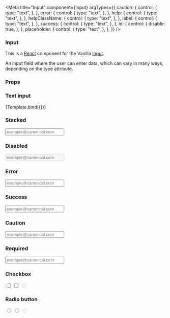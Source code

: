 

<Meta
  title="Input"
  component={Input}
  argTypes={{
    caution: {
      control: {
        type: "text",
      },
    },
    error: {
      control: {
        type: "text",
      },
    },
    help: {
      control: {
        type: "text",
      },
    },
    helpClassName: {
      control: {
        type: "text",
      },
    },
    label: {
      control: {
        type: "text",
      },
    },
    success: {
      control: {
        type: "text",
      },
    },
    id: {
      control: {
        disable: true,
      },
    },
    placeholder: {
      control: {
        type: "text",
      },
    },
  }}
/>


### Input

This is a [React](https://reactjs.org/) component for the Vanilla [Input](https://docs.vanillaframework.io/base/forms/#input).

An input field where the user can enter data, which can vary in many ways, depending on the type attribute.

### Props

<ArgsTable of={Input} />

### Text input

<Canvas>
  <Story
    name="Text input"
    args={{
      type: "text",
      id: "exampleTextInput2",
      placeholder: "example@canonical.com",
      label: "Email address",
      help: "Additional description for the field",
      helpClassName: "u-no-margin--bottom",
    }}
  >
    {Template.bind({})}
  </Story>
</Canvas>

### Stacked

<Canvas>
  <Story name="Stacked">
    <Input
      type="text"
      id="exampleTextInput3"
      placeholder="example@canonical.com"
      stacked
      label="Email address"
    />
  </Story>
</Canvas>

### Disabled

<Canvas>
  <Story name="Disabled">
    <Input
      type="text"
      id="exampleTextInput4"
      placeholder="example@canonical.com"
      disabled
      label="Email address"
    />
  </Story>
</Canvas>

### Error

<Canvas>
  <Story name="Error">
    <Input
      type="text"
      id="exampleTextInput5"
      placeholder="example@canonical.com"
      error="This field is required."
      label="Email address"
    />
  </Story>
</Canvas>

### Success

<Canvas>
  <Story name="Success">
    <Input
      type="text"
      id="exampleTextInput6"
      placeholder="example@canonical.com"
      success="Verified."
      label="Email address"
    />
  </Story>
</Canvas>

### Caution

<Canvas>
  <Story name="Caution">
    <Input
      type="text"
      id="exampleTextInput7"
      placeholder="example@canonical.com"
      caution="No validation is performed in preview mode."
      label="Email address"
    />
  </Story>
</Canvas>

### Required

<Canvas>
  <Story name="Required">
    <Input
      type="text"
      id="exampleTextInput8"
      placeholder="example@canonical.com"
      required
      label="Email address"
    />
  </Story>
</Canvas>

### Checkbox

<Canvas>
  <Story name="Checkbox">
    <Input type="checkbox" id="checkExample12" defaultChecked label="HTML" />
    <Input
      type="checkbox"
      id="checkExample22"
      label="CSS"
      help="Cascading Style Sheets"
    />
    <Input
      type="checkbox"
      id="checkExample32"
      disabled="disabled"
      label="PHP"
    />
  </Story>
</Canvas>

### Radio button

<Canvas>
  <Story name="Radio button">
    <Input
      label="Linux"
      type="radio"
      name="RadioOptions"
      id="Radio12"
      defaultValue="option1"
      defaultChecked
      help="Ubuntu"
    />
    <Input
      label="Mac OS"
      type="radio"
      name="RadioOptions"
      id="Radio22"
      defaultValue="option2"
    />
    <Input
      label="Windows"
      type="radio"
      name="RadioOptions"
      id="Radio42"
      defaultValue="option4"
      disabled="disabled"
    />
  </Story>
</Canvas>
